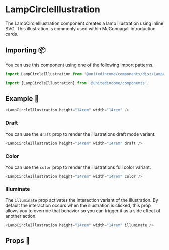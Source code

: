 
# LampCircleIllustration

The LampCircleIllustration component creates a lamp illustration using inline SVG. This illustration is commonly used within McGonnagall introduction cards.

## Importing 📦

You can use this component using one of the following import patterns.

```javascript
import LampCircleIllustration from '@unitedincome/components/dist/LampCircleIllustration';
```

```javascript
import {LampCircleIllustration} from '@unitedincome/components';
```

## Example 🚀

<Preview>
  <LampCircleIllustration height="14rem" width="14rem" />
</Preview>

```javascript
<LampCircleIllustration height="14rem" width="14rem" />
```

### Draft

You can use the `draft` prop to render the illustrations draft mode variant.

<Preview>
  <LampCircleIllustration height="14rem" width="14rem" draft />
</Preview>

```javascript
<LampCircleIllustration height="14rem" width="14rem" draft />
```

### Color

You can use the `color` prop to render the illustrations full color variant.

<Preview>
  <LampCircleIllustration height="14rem" width="14rem" color />
</Preview>

```javascript
<LampCircleIllustration height="14rem" width="14rem" color />
```

### Illuminate

The `illuminate` prop activates the interaction variant of the illustration. By default the interaction occurs when the illustration is clicked, this prop allows you to override that behavior so you can trigger it as a side effect of another action.

<Preview>
  <LampCircleIllustration height="14rem" width="14rem" illuminate />
</Preview>

```javascript
<LampCircleIllustration height="14rem" width="14rem" illuminate />
```

## Props 🔧

<Props of={LampCircleIllustration} />

